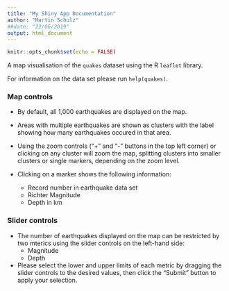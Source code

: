 ```yaml
---
title: "My Shiny App Documentation"
author: "Martin Schulz"
##date: "22/06/2019"
output: html_document
---
```


```r
knitr::opts_chunk$set(echo = FALSE)
```

A map visualisation of the `quakes` dataset using the R `leaflet` library.

For information on the data set please run `help(quakes)`.
  
### Map controls
  
* By default, all 1,000 earthquakes are displayed on the map.

* Areas with multiple earthquakes are shown as clusters with the label showing 
how many earthquakes occured in that area.

* Using the zoom controls ("+" and "-" buttons in the top left corner) or 
clicking on any cluster will zoom the map, splitting clusters into smaller 
clusters or single markers, depending on the zoom level.

* Clicking on a marker shows the following information:
    + Record number in earthquake data set
    + Richter Magnitude
    + Depth in km

### Slider controls  
  
* The number of earthquakes displayed on the map can be restricted by two 
mterics using the slider controls on the left-hand side:
    + Magnitude
    + Depth

* Please select the lower and upper limits of each metric by dragging the slider
controls to the desired values, then click the "Submit" button to apply your 
selection.
